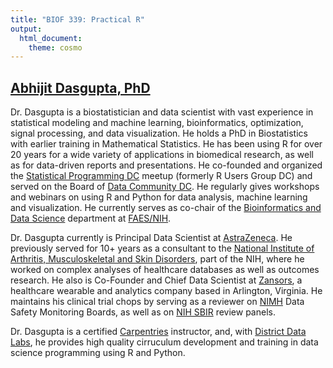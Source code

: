 ```yaml
---
title: "BIOF 339: Practical R"
output:
  html_document:
    theme: cosmo
---
```


## [Abhijit Dasgupta, PhD](https://webbedfeet.netlify.com){target=_blank}

Dr. Dasgupta is a biostatistician and data scientist with vast experience in
statistical modeling and machine learning, bioinformatics, optimization, signal
processing, and data visualization. He holds a PhD in Biostatistics with earlier
training in Mathematical Statistics. He has been using R for over 20 years for a
wide variety of applications in biomedical research, as well as for data-driven
reports and presentations. He co-founded and organized the [Statistical
Programming DC](http://www.meetup.com/stats-prog-dc) meetup (formerly R Users
Group DC) and served on the Board of [Data Community
DC](http://www.datacommunitydc.org). He regularly gives workshops and webinars
on using R and Python for data analysis, machine learning and visualization. He
currently serves as co-chair of the [Bioinformatics and Data
Science](https://faes.org/content/bioinformatics-and-data-science){target=_blank}
department at [FAES/NIH](https://faes.org){target=_blank}.

Dr. Dasgupta currently is Principal Data Scientist at [AstraZeneca](https://www.astrazeneca.com). He previously served for 10+ years as a consultant to the [National Institute of Arthritis,
Musculoskeletal and Skin
Disorders](https://www.niams.nih.gov/about/directory/abhijit-dasgupta-phd){target=_blank},
part of the NIH, where he worked on complex analyses of healthcare databases as
well as outcomes research. He also is Co-Founder and Chief Data Scientist at
[Zansors](http://www.zansors.com){target=_blank}, a healthcare wearable and
analytics company based in Arlington, Virginia. He maintains his clinical trial chops 
by serving as a reviewer on [NIMH](http://nimh.nih.gov) Data Safety Monitoring Boards,
as well as on 
[NIH SBIR](https://public.csr.nih.gov/StudySections/SmallBusinessAndTechnologyTransfer){target=_blank} review panels. 

Dr. Dasgupta is a certified
[Carpentries](http://www.carpentries.org){target=_blank} instructor, and, with
[District Data Labs](http://www.districtdatalabs.com){target=_blank}, he
provides high quality cirruculum development and training in data science
programming using R and Python.
